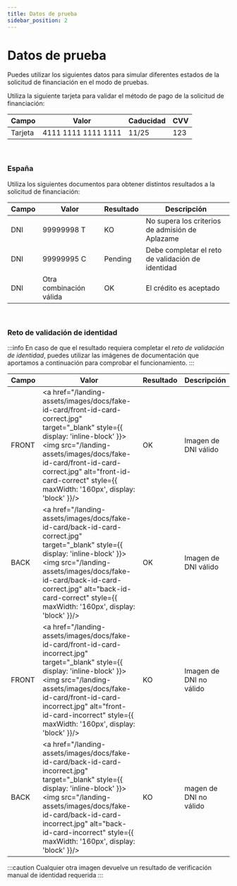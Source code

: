 ```yaml
---
title: Datos de prueba
sidebar_position: 2
---
```


# Datos de prueba
Puedes utilizar los siguientes datos para simular diferentes estados de la solicitud de financiación en el modo de pruebas.

Utiliza la siguiente tarjeta para validar el método de pago de la solicitud de financiación:

Campo |Valor | Caducidad | CVV
|----- | ----- | -------- | ---
Tarjeta | 4111 1111 1111 1111 | 11/25 | 123

<br/>

### España

Utiliza los siguientes documentos para obtener distintos resultados a la solicitud de financiación:

Campo | Valor | Resultado | Descripción
------| ----- | --------- | ---------
DNI | 99999998 T | KO | No supera los criterios de admisión de Aplazame
DNI | 99999995 C | Pending | Debe completar el reto de validación de identidad
DNI | Otra combinación válida | OK | El crédito es aceptado


<br/>

### Reto de validación de identidad

:::info
En caso de que el resultado requiera completar el *reto de validación de identidad*, puedes utilizar las imágenes de documentación que aportamos a continuación para comprobar el funcionamiento.
:::


Campo | Valor | Resultado | Descripción
--|--|--|--
FRONT | <a href="/landing-assets/images/docs/fake-id-card/front-id-card-correct.jpg" target="_blank" style={{ display: 'inline-block' }}><img src="/landing-assets/images/docs/fake-id-card/front-id-card-correct.jpg" alt="front-id-card-correct" style={{ maxWidth: '160px', display: 'block' }}/></a> | OK | Imagen de DNI válido
BACK | <a href="/landing-assets/images/docs/fake-id-card/back-id-card-correct.jpg" target="_blank" style={{ display: 'inline-block' }}><img src="/landing-assets/images/docs/fake-id-card/back-id-card-correct.jpg" alt="back-id-card-correct" style={{ maxWidth: '160px', display: 'block' }}/></a> | OK | Imagen de DNI válido
FRONT | <a href="/landing-assets/images/docs/fake-id-card/front-id-card-incorrect.jpg" target="_blank" style={{ display: 'inline-block' }}><img src="/landing-assets/images/docs/fake-id-card/front-id-card-incorrect.jpg" alt="front-id-card-incorrect" style={{ maxWidth: '160px', display: 'block' }}/></a> | KO | Imagen de DNI no válido
BACK | <a href="/landing-assets/images/docs/fake-id-card/back-id-card-incorrect.jpg" target="_blank" style={{ display: 'inline-block' }}><img src="/landing-assets/images/docs/fake-id-card/back-id-card-incorrect.jpg" alt="back-id-card-incorrect" style={{ maxWidth: '160px', display: 'block' }}/></a> | KO | magen de DNI no válido

:::caution
Cualquier otra imagen devuelve un resultado de verificación manual de identidad requerida
:::
